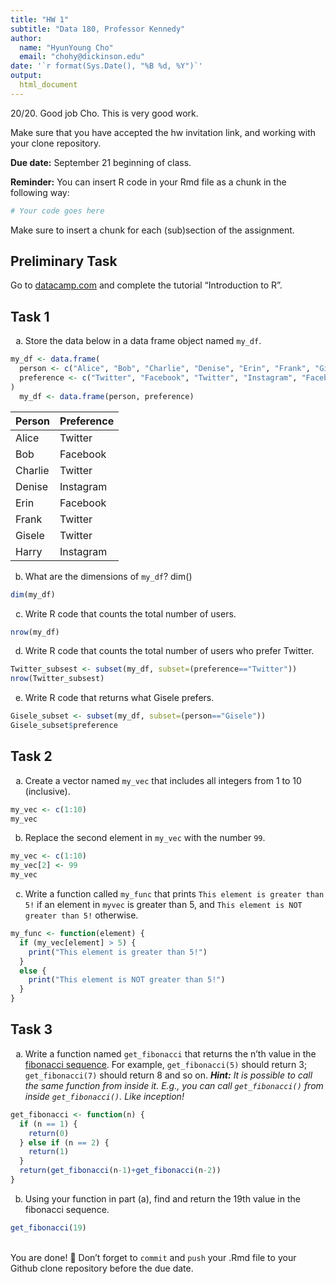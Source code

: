 ```yaml
---
title: "HW 1"
subtitle: "Data 180, Professor Kennedy"
author: 
  name: "HyunYoung Cho"
  email: "chohy@dickinson.edu"
date: '`r format(Sys.Date(), "%B %d, %Y")`'
output: 
  html_document
---
```


20/20. Good job Cho. This is very good work.

Make sure that you have accepted the hw invitation link, and working with your clone repository.

**Due date:** September 21 beginning of class.

**Reminder:** You can insert R code in your Rmd file as a chunk in the following way:
```r
# Your code goes here
```
Make sure to insert a chunk for each (sub)section of the assignment.

## Preliminary Task
Go to [datacamp.com](https://datacamp.com) and complete the tutorial "Introduction to R".


## Task 1
a) Store the data below in a data frame object named `my_df`.
```r
my_df <- data.frame(
  person <- c("Alice", "Bob", "Charlie", "Denise", "Erin", "Frank", "Gisele", "Harry"),
  preference <- c("Twitter", "Facebook", "Twitter", "Instagram", "Facebook", "Twitter", "Twitter", "Instagram")
)
  my_df <- data.frame(person, preference)
```
|Person | Preference|
|:------|:----------|
|Alice | Twitter |
| Bob | Facebook |
| Charlie | Twitter |
| Denise | Instagram |
| Erin | Facebook |
| Frank | Twitter |
| Gisele | Twitter |
| Harry | Instagram |

b) What are the dimensions of `my_df`?
dim() 
```r
dim(my_df)
```

c) Write R code that counts the total number of users.
```r
nrow(my_df)
```

d) Write R code that counts the total number of users who prefer Twitter.
```r
Twitter_subsest <- subset(my_df, subset=(preference=="Twitter"))
nrow(Twitter_subsest)
```
e) Write R code that returns what Gisele prefers.
```r
Gisele_subset <- subset(my_df, subset=(person=="Gisele"))
Gisele_subset$preference
```
## Task 2
a) Create a vector named `my_vec` that includes all integers from 1 to 10 (inclusive).
```r
my_vec <- c(1:10)
my_vec
```
b) Replace the second element in `my_vec` with the number `99`.
```r
my_vec <- c(1:10)
my_vec[2] <- 99
my_vec
```
c) Write a function called `my_func` that prints `This element is greater than 5!` if an element in `myvec` is greater than 5, and `This element is NOT greater than 5!` otherwise.
```r
my_func <- function(element) {
  if (my_vec[element] > 5) {
    print("This element is greater than 5!")
  }
  else {
    print("This element is NOT greater than 5!")
  }
}

```
## Task 3
a. Write a function named `get_fibonacci` that returns the n'th value in the [fibonacci sequence](https://www.mathsisfun.com/numbers/fibonacci-sequence.html). For example, `get_fibonacci(5)` should return 3; `get_fibonacci(7)` should return 8 and so on. ***Hint:** It is possible to call the same function from inside it. E.g., you can call `get_fibonacci()` from inside `get_fibonacci()`. Like inception!*
```r
get_fibonacci <- function(n) {
  if (n == 1) {
    return(0)
  } else if (n == 2) {
    return(1)
  } 
  return(get_fibonacci(n-1)+get_fibonacci(n-2))
}
```
b. Using your function in part (a), find and return the 19th value in the fibonacci sequence.
```r
get_fibonacci(19)
```
<br>
You are done! 🏁 Don't forget to `commit` and `push` your .Rmd file to your Github clone repository before the due date.
<br>

